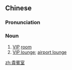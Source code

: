 {{also|贵宾室}}
==Chinese==
{{zh-forms|s=贵宾室|type=21}}

===Pronunciation===
{{zh-pron
|m=guìbīn室
|c=gwai3 ban1 sat1
|cat=n
}}

===Noun===
{{zh-noun}}

# [[VIP]] [[room]]
# [[VIP lounge]]; [[airport lounge]]

[[zh:貴賓室]]